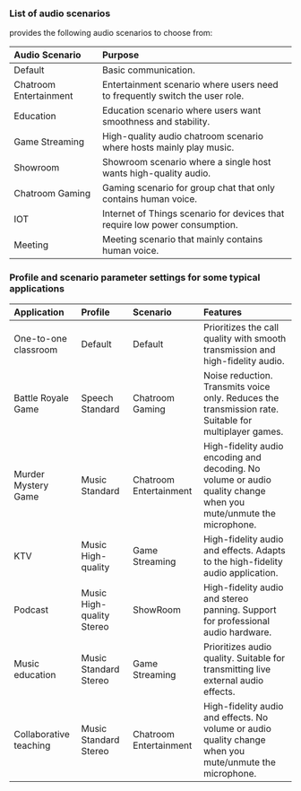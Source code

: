 <PlatformWrapper platform="android">

### List of audio scenarios

<Vpd k="SDK" /> provides the following audio scenarios to choose from:

|Audio Scenario |Purpose|
|:---|:---|
|Default | Basic communication.|
|Chatroom Entertainment |Entertainment scenario where users need to frequently switch the user role.|
|Education |Education scenario where users want smoothness and stability.|
|Game Streaming |High-quality audio chatroom scenario where hosts mainly play music.|
|Showroom |Showroom scenario where a single host wants high-quality audio.|
|Chatroom Gaming |Gaming scenario for group chat that only contains human voice.|
|IOT |Internet of Things scenario for devices that require low power consumption.|
|Meeting |Meeting scenario that mainly contains human voice.|

### Profile and scenario parameter settings for some typical applications

|Application |Profile |Scenario |Features|
|:---|:---|:---|:---|
|One-to-one classroom |Default |Default | Prioritizes the call quality with smooth transmission and high-fidelity audio.|
|Battle Royale Game	|Speech Standard |Chatroom Gaming |Noise reduction. Transmits voice only. Reduces the transmission rate. Suitable for multiplayer games.|
|Murder Mystery Game |Music Standard |Chatroom Entertainment |High-fidelity audio encoding and decoding. No volume or audio quality change when you mute/unmute the microphone.|
|KTV |Music High-quality |Game Streaming |High-fidelity audio and effects. Adapts to the high-fidelity audio application.|
|Podcast |Music High-quality Stereo |ShowRoom |High-fidelity audio and stereo panning. Support for professional audio hardware.|
|Music education |Music Standard Stereo |Game Streaming |Prioritizes audio quality. Suitable for transmitting live external audio effects.|
|Collaborative teaching	|Music Standard Stereo |Chatroom Entertainment |High-fidelity audio and effects. No volume or audio quality change when you mute/unmute the microphone.|

</PlatformWrapper>
